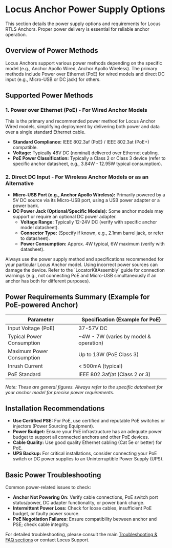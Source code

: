 
# Locus Anchor Power Supply Options

This section details the power supply options and requirements for Locus RTLS Anchors. Proper power delivery is essential for reliable anchor operation.

## Overview of Power Methods

Locus Anchors support various power methods depending on the specific model (e.g., Anchor Apollo Wired, Anchor Apollo Wireless). The primary methods include Power over Ethernet (PoE) for wired models and direct DC input (e.g., Micro-USB or DC jack) for others.

## Supported Power Methods

### 1. Power over Ethernet (PoE) - For Wired Anchor Models

This is the primary and recommended power method for Locus Anchor Wired models, simplifying deployment by delivering both power and data over a single standard Ethernet cable.

- **Standard Compliance:** IEEE 802.3af (PoE) / IEEE 802.3at (PoE+) compatible.
- **Voltage:** Typically 48V DC (nominal) delivered over Ethernet cabling.
- **PoE Power Classification:** Typically a Class 2 or Class 3 device (refer to specific anchor datasheet, e.g., 3.84W - 12.95W typical consumption).

### 2. Direct DC Input - For Wireless Anchor Models or as an Alternative

- **Micro-USB Port (e.g., Anchor Apollo Wireless):** Primarily powered by a 5V DC source via its Micro-USB port, using a USB power adapter or a power bank.
- **DC Power Jack (Optional/Specific Models):** Some anchor models may support or require an optional DC power adapter.
    - **Voltage Range:** Typically 12-24V DC (verify with specific anchor model datasheet).
    - **Connector Type:** (Specify if known, e.g., 2.1mm barrel jack, or refer to datasheet).
    - **Power Consumption:** Approx. 4W typical, 6W maximum (verify with datasheet).

<Callout type="warning" emoji="⚠️">
  Always use the power supply method and specifications recommended for your particular Locus Anchor model. Using incorrect power sources can damage the device. Refer to the `LocatorKitAssembly` guide for connection warnings (e.g., not connecting PoE and Micro-USB simultaneously if an anchor has both for different purposes).
</Callout>

## Power Requirements Summary (Example for PoE-powered Anchor)

| Parameter                 | Specification (Example for PoE)        |
|---------------------------|----------------------------------------|
| Input Voltage (PoE)       | 37-57V DC                              |
| Typical Power Consumption | ~4W - 7W (varies by model & operation) |
| Maximum Power Consumption | Up to 13W (PoE Class 3)                |
| Inrush Current            | < 500mA (typical)                      |
| PoE Standard              | IEEE 802.3af/at (Class 2 or 3)       |

*Note: These are general figures. Always refer to the specific datasheet for your anchor model for precise power requirements.*

## Installation Recommendations

- **Use Certified PSE:** For PoE, use certified and reputable PoE switches or injectors (Power Sourcing Equipment).
- **Power Budget:** Ensure your PoE infrastructure has an adequate power budget to support all connected anchors and other PoE devices.
- **Cable Quality:** Use good quality Ethernet cabling (Cat 5e or better) for PoE.
- **UPS Backup:** For critical installations, consider connecting your PoE switch or DC power supplies to an Uninterruptible Power Supply (UPS).

## Basic Power Troubleshooting

Common power-related issues to check:

- **Anchor Not Powering On:** Verify cable connections, PoE switch port status/power, DC adapter functionality, or power bank charge.
- **Intermittent Power Loss:** Check for loose cables, insufficient PoE budget, or faulty power source.
- **PoE Negotiation Failures:** Ensure compatibility between anchor and PSE; check cable integrity.

For detailed troubleshooting, please consult the main [Troubleshooting & FAQ sections](./Troubleshooting_&_FAQ) or contact Locus Support.
